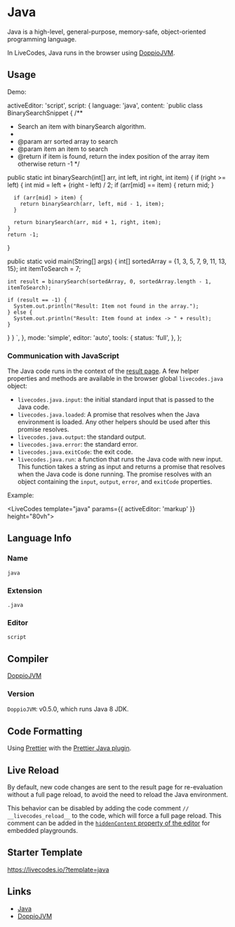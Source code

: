 # Java

Java is a high-level, general-purpose, memory-safe, object-oriented programming language.

In LiveCodes, Java runs in the browser using [DoppioJVM](https://github.com/plasma-umass/doppio).

## Usage

Demo:


  activeEditor: 'script',
  script: {
    language: 'java',
    content: `public class BinarySearchSnippet {
  /**
   * Search an item with binarySearch algorithm.
   *
   * @param arr sorted array to search
   * @param item an item to search
   * @return if item is found, return the index position of the array item otherwise return -1
   */

  public static int binarySearch(int[] arr, int left, int right, int item) {
    if (right >= left) {
      int mid = left + (right - left) / 2;
      if (arr[mid] == item) {
        return mid;
      }

      if (arr[mid] > item) {
        return binarySearch(arr, left, mid - 1, item);
      }

      return binarySearch(arr, mid + 1, right, item);
    }
    return -1;
  }

  public static void main(String[] args) {
    int[] sortedArray = {1, 3, 5, 7, 9, 11, 13, 15};
    int itemToSearch = 7;

    int result = binarySearch(sortedArray, 0, sortedArray.length - 1, itemToSearch);

    if (result == -1) {
      System.out.println("Result: Item not found in the array.");
    } else {
      System.out.println("Result: Item found at index -> " + result);
    }
  }
}
`,
  },
  mode: 'simple',
  editor: 'auto',
  tools: {
    status: 'full',
},
};

<LiveCodes config={javaConfig}></LiveCodes>

### Communication with JavaScript

The Java code runs in the context of the [result page](../features/result.mdx).
A few helper properties and methods are available in the browser global `livecodes.java` object:

- `livecodes.java.input`: the initial standard input that is passed to the Java code.
- `livecodes.java.loaded`: A promise that resolves when the Java environment is loaded. Any other helpers should be used after this promise resolves.
- `livecodes.java.output`: the standard output.
- `livecodes.java.error`: the standard error.
- `livecodes.java.exitCode`: the exit code.
- `livecodes.java.run`: a function that runs the Java code with new input. This function takes a string as input and returns a promise that resolves when the Java code is done running. The promise resolves with an object containing the `input`, `output`, `error`, and `exitCode` properties.

Example:

<LiveCodes template="java" params={{ activeEditor: 'markup' }} height="80vh"></LiveCodes>

## Language Info

### Name

`java`

### Extension

`.java`

### Editor

`script`

## Compiler

[DoppioJVM](https://github.com/plasma-umass/doppio)

### Version

`DoppioJVM`: v0.5.0, which runs Java 8 JDK.

## Code Formatting

Using [Prettier](https://prettier.io) with the [Prettier Java plugin](https://github.com/jhipster/prettier-java).

## Live Reload

By default, new code changes are sent to the result page for re-evaluation without a full page reload, to avoid the need to reload the Java environment.

This behavior can be disabled by adding the code comment `// __livecodes_reload__` to the code, which will force a full page reload.
This comment can be added in the [`hiddenContent` property of the editor](../configuration/configuration-object.mdx#markup) for embedded playgrounds.

## Starter Template

https://livecodes.io/?template=java

## Links

- [Java](https://www.java.com/)
- [DoppioJVM](https://github.com/plasma-umass/doppio)
